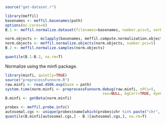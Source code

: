 
```r
source("get-dataset.r")
```

```r
library(meffil)
basenames <- meffil.basenames(path)
options(mc.cores=8)
B.1 <- meffil.normalize.dataset(filenames=basenames, number.pcs=5, verbose=T)
```

```r
norm.objects <- mclapply(basenames, meffil.compute.normalization.object, verbose=T)
norm.objects <- meffil.normalize.objects(norm.objects, number.pcs=5)
B.2 <- meffil.normalize.samples(norm.objects)
```

```r
quantile(B.1-B.2, na.rm=T)
```

Normalize using the minfi package.
```r
library(minfi, quietly=TRUE)
source("preprocessFunnorm.R")
raw.minfi <- read.450k.exp(base = path)
system.time(norm.minfi <- preprocessFunnorm.debug(raw.minfi, nPCs=5,
                                            sex=NULL, bgCorr=TRUE, dyeCorr=TRUE, verbose=TRUE))
B.minfi <- getBeta(norm.minfi)
```

```r
probes <- meffil.probe.info()
autosomal.cgs <- unique(probes$name[which(probes$chr %in% paste("chr", 1:22, sep=""))])
quantile(B.minfi[autosomal.cgs,] - B.1[autosomal.cgs,], na.rm=T)
```
